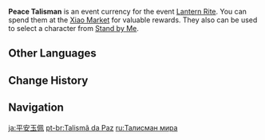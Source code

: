 {{Item Infobox
|id           = 000115
|image        = Item Peace Talisman.png
|type         = Event Items
|group        = Event Currencies
|event        = Lantern Rite
|quality      = 3
|description  = Jade talismans that can be obtained during Lantern Rite. The people of Liyue believe that these talismans can bring and defend peace. You might be able to exchange these for some things during Lantern Rite...
|source1      = [[Theater Mechanicus]]
}}
'''Peace Talisman''' is an event currency for the event [[Lantern Rite]]. You can spend them at the [[Xiao Market]] for valuable rewards. They also can be used to select a character from [[Stand by Me]].

==Other Languages==
{{Other Languages
|en      = Peace Talisman
|zhs     = 平安玉符
|zhs_rm  = Píng'ān Yù Fú
|zht     = 平安玉符
|zht_rm  = Píng'ān Yù Fú
|zh_tl   = Jade Talisman of Peace
|ja      = 平安玉佩
|ja_rm   = Heian Gyokuhai
|ja_tl   = Peace Jade Talisman
|ko      = 옥 장신구
|ko_rm   = Ok Jangsingu
|ko_tl   = Jade Accessory
|es      = Talismán de la paz
|es_tl   = Peace Talisman
|fr      = Talisman de paix
|fr_tl   = Peace Talisman
|ru      = Талисман мира
|ru_tl   = Peace Talisman
|th      = Peace Talisman
|vi      = Ngọc Bình An
|vi_tl   = 
|de      = Friedenstalisman
|de_tl   = Peace Talisman
|id      = Peace Talisman
|pt      = Talismã da Paz
|pt_tl   = Peace Talisman
}}

==Change History==
{{Change History|1.3}}

==Navigation==
{{Precious Navbox|Currency}}

[[ja:平安玉佩]]
[[pt-br:Talismã da Paz]]
[[ru:Талисман мира]]